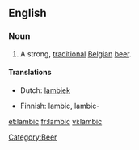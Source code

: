 ==English==

===Noun===
{{en-noun}}

# A strong, [[traditional]] [[Belgian]] [[beer]].

====Translations====
{{trans-top|traditional Belgian beer}}
* Dutch: [[lambiek]] {{m}}
{{trans-mid}}
* Finnish: lambic, lambic-{{t|fi|olut}}
{{trans-bottom}}

[[Category:Beer]]

[[et:lambic]]
[[fr:lambic]]
[[vi:lambic]]